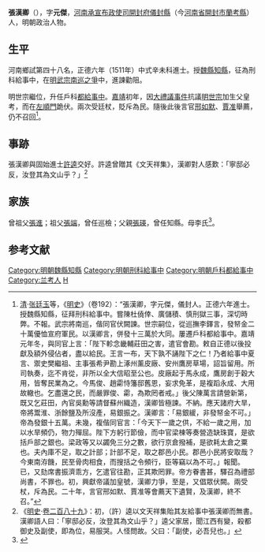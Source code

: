 {{Otheruses|張漢卿|other=同名或類似名的其它條目描述}}
{{明清人物信息框
| 姓名 = 張漢卿
| 原名 =
| 圖片名稱= 
| 圖片大小 =
| 圖片說明 = 
| 最高職務 = 戶科都給事中
| 國家 = 大明 
| 爵位 =
| 籍貫 = 河南開封府儀封縣
| 族裔 = 
| 旗籍 = 
| 字號 = 字元傑
| 諡號 =
| 出生日期 = 生年不詳
| 出生地點 =
| 逝世日期 = 卒年不詳 
| 逝世地點 =
| 墓葬 =
| 配偶 = 
| 親屬 = 
| 出身 =
* 正德六年辛未科同進士出身
| 經歷 =
| 著作 =  
}}
'''張漢卿'''（{{bd|?||?||}}），字'''元傑'''，[[河南承宣布政使司|河南承宣布政使司]][[開封府|開封府]][[儀封縣|儀封縣]]（今[[河南省|河南省]][[開封市|開封市]][[蘭考縣|蘭考縣]]）人，明朝政治人物。

== 生平 ==
河南鄉試第四十八名，正德六年（1511年）中式辛未科進士。授[[魏縣|魏縣]][[知縣|知縣]]，征為刑科給事中，在[[明武宗南巡之爭|明武宗南巡之爭]]中，進諫勸阻。

明世宗繼位，升任戶科[[都給事中|都給事中]]。[[嘉靖|嘉靖]]初年，因[[大禮議事件|大禮議事件]]抗議[[明世宗|明世宗]]加生父皇考，而在[[左順門|左順門]]跪伏。兩次受廷杖，貶斥為民。隨後此後言官[[邢如默|邢如默]]、[[賈准|賈准]]舉薦，仍不召回<ref>[[清|清]]·[[张廷玉|张廷玉]]等，《[[明史|明史]]》（卷192）：“張漢卿，字元傑，儀封人。正德六年進士。授魏縣知縣，征拜刑科給事中。嘗陳杜僥倖、廣儲積、慎刑獄三事，深切時弊。不報。武宗將南巡，偕同官伏闕諫。世宗嗣位，從巡撫李鐸言，發帑金二十萬優恤宣府軍民。以漢卿言，併發十三萬於大同。屢遷戶科都給事中。嘉靖元年冬，與同官上言：「陛下軫念畿輔莊田之害，遣官會勘。敕自正德以後投獻及額外侵佔者，盡以給民。王言一布，天下孰不誦陛下之仁！乃者給事中夏言、禦史樊繼祖、主事張希尹勘上涿州薰皮廠、安州鷹房草場，詔旨留用。所司執奏，迄不肯從，非所以全大信昭至公也。皮廠起于馬永成，鷹房創于穀大用，皆奪民業為之。今馬俊、趙霦恃籓邸舊恩，妄求免革，是複蹈永成、大用故轍也。乞盡還之民，而嚴罪俊、霦，為欺罔者戒。」後父陳萬言請營新第，既又乞莊田，內官吳勳等請督蘇州織造，漢卿皆極諫。不納。應天諸府大旱，帝將鬻淮、浙餘鹽及所沒產，易銀振之。漢卿言：「易銀緩，非發帑金不可。」帝為發銀十五萬。未幾，複偕同官言：「今天下一歲之供，不給一歲之用，加以水旱頻仍，物力殫屈。陛下方躬行節儉，而中官梁棟等奏營造缺珠寶，是欲括戶部之銀也。梁政等又以蠲免三分之數，欲行京倉撥補，是欲耗太倉之粟也。夫內庫不足，取之計部；計部不足，取之郡邑小民。郡邑小民將安取哉？今東南洊饑，民至骨肉相食，而搜括之令頻行，臣等竊以為不可。」報聞。已，又劾席書振濟乖方，乞遣官往勘，正其欺罔罪。帝方眷書甚，驛召為禮部尚書，不罪也。初，興獻帝議加皇號，漢卿力爭，至是，又倡眾伏闕。兩受杖，斥為民。二十年，言官邢如默、賈准等會薦天下遺賢，及漢卿，終不召。”</ref>。

==事跡==
張漢卿與固始進士[[許逵|許逵]]交好。許逵曾贈其《文天祥集》，漢卿對人感歎：「寧邸必反，汝登其為文山乎？」<ref>《[[明史|明史]]·[[s:明史/卷289|卷二百八十九]]》：初，（許）逵以文天祥集貽其友給事中張漢卿而無書。漢卿語人曰：「寧邸必反，汝登其為文山乎？」逵父家居，聞江西有變，殺都御史及副使，即為位，易服哭。人怪問故。父曰：「副使，必吾兒也。」</ref>

==家族==
曾祖父[[張進|張進]]；祖父[[張端|張端]]，曾任巡檢；父親[[張瑛|張瑛]]，曾任知縣。母李氏<ref>{{Cite book|title=天一阁藏明代科举录选刊 登科录 点校本|last=龚延明主编|first=|publisher=宁波出版社|year=2016|isbn=978-7-5526-2320-8|location=宁波|pages=|quote=《天一閣藏明代科舉錄選刊.登科錄》之《正德六年辛未科進士登科錄》}}</ref>。

==参考文献==
{{reflist}}
{{正德六年辛未科殿試金榜}}
{{左順門事件}}
{{DEFAULTSORT:Zhang張}}
[[Category:明朝魏縣知縣|Category:明朝魏縣知縣]]
[[Category:明朝刑科給事中|Category:明朝刑科給事中]]
[[Category:明朝戶科都給事中|Category:明朝戶科都給事中]]
[[Category:兰考人|Category:兰考人]]
[[Category:張姓|H]]